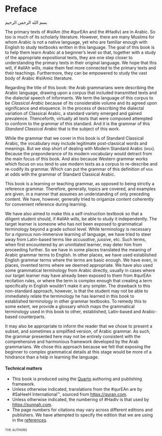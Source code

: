 # Preface {.unnumbered}

[بسم الله الرحمن الرحيم]{.aralt}

<!--The following line is needed because Preface is an unnumbered chapter and otherwise fancy header will print the header text for the previous chapter "Contents"-->
<!--\markboth {\textsc{\MakeLowercase{Preface}}}{\textsc{\MakeLowercase{Preface}}}-->

<!--Sunnah are the sayings and actions of the Prophet صلى الله عليه وسلم.
Hadith is the text by which we know the sunnah.-->

<!-- For font size calibration:-->
<!--
§**28.** a) The short vowels _a, i, u_ are sonant. 
They never occur at the beginning of a syllable (§51).
_y_ and _w_ are consonantal vowels. 
They can appear at the beginning and at the end of a syllable.
Sonant and consonantal vowels may combine homogeneously or heterogeneously:
homogeneous contact _iy = i_, _uw = u_, heterogeneous contact _ay, aw_.
The long vowel _a_ is ambiguous in that it can be regarded as a double sonant o as a sonant-consonantal combination:
_nama_ 'sleep' with _a = a-a_.
-->

The primary texts of [#islAm]{.trn2} (the [#qurEAn]{.trn2} and the [#HadIv]{.trn2}) are in Arabic.
So too is much of its scholarly literature.
However, there are many Muslims for whom Arabic is not a native language, yet who are familiar enough with English to study textbooks written in this language.
The goal of this book is to help them learn Arabic at a beginner's level so that, together with a study of the appropriate expositional texts, they are one step closer to understanding the primary texts in their original language.
We hope that this will, if [#allAh]{.trn2} wills, make them feel more connected to the primary texts and their teachings.
Furthermore, they can be empowered to study the vast body of Arabic [#islAm]{.trn2}ic literature.

<!--The Arabic that we attempt to teach in this book is _Standard Classical Arabic_.
We define this term as follows:-->
Regarding the title of this book: 
the Arab grammarians were describing the Arabic language, drawing upon a corpus that included transmitted texts and the dialectal speech of informants.
We term the language of this corpus to be _Classical Arabic_ because of its considerable volume and its agreed upon significance and eloquence.
In the process of describing the dialectal variation of Classical Arabic, a standard variety emerged
and gained prevalence. 
Thenceforth, virtually all texts that were composed attempted to conform to the grammar of this standard.
And it is the grammar of this _Standard Classical Arabic_ that is the subject of this work.

While the grammar that we cover in this book is of Standard Classical Arabic, the vocabulary may include legitimate post-classical words and meanings.
But we stop short of dealing with Modern Standard Arabic ([msa]{.smallcaps}).
Because the preponderance of its modern vocabulary would detract from the main focus of this book.
And also because Western grammar works which focus on [msa]{.smallcaps} tend to use modern texts as a corpus to re-describe and re-codify its grammar.
Which can put the grammar of this definition of [msa]{.smallcaps} at odds with the grammar of Standard Classical Arabic.

<!--
Having described Classical Arabic (with its dialectal variation), the grammarians would also give their opinions as to what constituted a normative variety.
also venture into prescribing a standard from amongst the variety found in Classical Arabic.
This Standard Classical Arabic gained prevalence as a written register and was thereafter used for composing and transmitting texts.
-->

This book is a learning or teaching grammar, as opposed to being strictly a reference grammar.
Therefore, generally, topics are covered, and examples are given, in a manner that assumes an understanding of only preceding content.
We have, however, generally tried to origanize content coherently for convenient reference during learning.

We have also aimed to make this a self-instruction textbook so that a diligent student should, if [#allAh]{.trn2} wills, be able to study it independently.
The target learner is someone who has not been exposed to grammatical terminology beyond a grade school level.
While terminology is necessary for a rigorous non-immersive learning of language, we have tried to steer away from Latin-based terms like _accusative_, _jussive_, etc.
Such terms, when first encountered by an uninitiated learner, may deter him from proceeding further.
So we have in some places translated the meaning of Arabic grammar terms to English.
In other places, we have used established English grammar terms where the terms are basic enough.
We have even, in places, invented terms where we deemed appropriate.
We have also used some grammatical terminology from Arabic directly, usually in cases where our target learner may have already been exposed to them from [#qurEAn]{.trn2} recitation rules, or where the term is complex enough that creating a term specifically in English wouldn't make it any simpler.
The drawback to this non-standard approach, however, is that the student may not be able to immediately relate the terminology he has learned in this book to established terminology in other grammar textbooks.
To remedy this to some extent, we provide a glossary which maps the grammatical terminology used in this book to other, established, Latin-based and Arabic-based counterparts.

It may also be appropriate to inform the reader that we chose to present a subset, and sometimes a simplified version, of Arabic grammar.
As such, the grammar presented here may not be entirely consistent with the comprehensive and harmonious framework developed by the Arab grammarians.
We chose this approach because we felt that exposing the beginner to complex grammatical details at this stage would be more of a hindrance than a help in learning the language.

<!--
This book is a currently work in progress and is produced using the [Quarto](https://quarto.org/) authoring and publishing framework.
The code and text are open-sourced and developed at 
[github.com/adamiturabi/arabic-tutorial-book](https://github.com/adamiturabi/arabic-tutorial-book).
The typeset output is published at 
[adamiturabi.github.io/arabic-tutorial-book/](https://adamiturabi.github.io/arabic-tutorial-book/).
-->

#### Technical matters {.unnumbered}

* This book is produced using the [Quarto](https://quarto.org/) authoring and publishing framework.
* Unless otherwise indicated, translations from the [#qurEAn]{.trn2} are by [#SaH]{.trn2}ee[H]{.trn2} International™, sourced from <https://quran.com>.
* Unless otherwise indicated, the numbering of [#HadIv]{.trn2} is that used by <https://sunnah.com>.
* The page numbers for citations may vary across different editions and publishers. We have attempted to specify the edition that we are using in the [references](#chap-references).
<!--
* The [url]{.smallcaps} of this book is subject to change and and access to this book may require payment
-->

[the authors]{.smallcaps}  

<!--
[a.z.s.]{.smallcaps}  
[lahore, dec.]{.smallcaps} 2021[ce]{.smallcaps}  
[لاهور، جمادى الأولى ١٤٤٣هـ‍]{.ar}

Test:

This is the _preface_.
Test trans [Parf makAn ealayhi pcv machad]{.trn} [◌َ  ◌ً  ◌ِ  ◌ٍ  ◌ُ  ◌ٌ  ◌ْ  ◌ّ  ◌ٰ  ◌ٔ  ◌ٕ  ]{.ar}

[شَيْـَٔيْنِ بَرِيـِٔينَ شَيْـًٔا خَطِيـَٔة]{.ar}

[شَيْءَيْنِ بَرِيءِينَ شَيْءًا خَطِيءَة]{.ar}


this is in [Small Caps]{.smallcaps}.


```r
options(tinytex.engine = "lualatex")
```
-->
<!--
# Romanization scheme {.unnumbered}

\markboth {\textsc{\MakeLowercase{Romanization scheme}}}{\textsc{\MakeLowercase{Romanization scheme}}}

The following romanization scheme is used in this book for the transcription and transliteration of Arabic sounds and letters into the Latin script.

[consonants]{.smallcaps}

|   |   |   |   |   |   |   |   |   |   |   |   |   |   |
|:-:|:-:|:-:|:-:|:-:|:-:|:-:|:-:|:-:|:-:|:-:|:-:|:-:|:-:|
|  [ص]{.ar}  |  [ش]{.ar}  |  [س]{.ar}  |  [ز]{.ar}  |  [ر]{.ar}  |  [ذ]{.ar}  |  [د]{.ar}  |  [خ]{.ar}  |  [ح]{.ar}  |  [ج]{.ar}  |  [ث]{.ar}  |  [ت]{.ar}  |  [ب]{.ar}  |  [ء]{.ar}  |
| [S]{.trn2} | [c]{.trn2} | [s]{.trn2} | [z]{.trn2} | [r]{.trn2} | [p]{.trn2} | [d]{.trn2} | [x]{.trn2} | [H]{.trn2} | [j]{.trn2} | [v]{.trn2} | [t]{.trn2} | [b]{.trn2} | [E]{.trn2} |

|   |   |   |   |   |   |   |   |   |   |   |   |   |   |
|:-:|:-:|:-:|:-:|:-:|:-:|:-:|:-:|:-:|:-:|:-:|:-:|:-:|:-:|
|  [ى]{.ar}  |  [و]{.ar}  |  [ه]{.ar}  |  [ن]{.ar}  |  [م]{.ar}  |  [ل]{.ar}  |  [ك]{.ar}  |  [ق]{.ar}  |  [ف]{.ar}  |  [غ]{.ar}  |  [ع]{.ar}  |  [ظ]{.ar}  |  [ط]{.ar}  |  [ض]{.ar}  |
| [y]{.trn2} | [w]{.trn2} | [h]{.trn2} | [n]{.trn2} | [m]{.trn2} | [l]{.trn2} | [k]{.trn2} | [q]{.trn2} | [f]{.trn2} | [g]{.trn2} | [e]{.trn2} | [P]{.trn2} | [T]{.trn2} | [D]{.trn2}  |

[vowels]{.smallcaps}

|   |   |   |   |   |   |   |   |
|:-:|:-:|:-:|:-:|:-:|:-:|:-:|:-:|
| [◌َ]{.ar}   | [◌ُ]{.ar}   | [◌ِ]{.ar}   | [◌َا]{.ar}  | [◌ُو]{.ar}  | [◌ِي]{.ar}  | [◌َوْ]{.ar}   | [◌َيْ]{.ar}   |
| [a]{.trn2} | [u]{.trn2} | [i]{.trn2} | [A]{.trn2} | [U]{.trn2} | [I]{.trn2} | [aw]{.trn2} | [ay]{.trn2} |


When transcribing example text,
the _italic_ Latin script is used,
no letters are capitalized,
a non-sentence-initial connecting hamzah is transliterated with a hyphen (-),
and the [lAm]{.trn2} of the definite article is not transliterated for sun letters.

[ة]{.ar} is transcribed as [h]{.trn} at the end of an utterance, and as [t]{.trn} otherwise.

For example:

[ٱِلْتَقَطَتْ أُمُّ طَلْحَةَ وَٱلْحَسَنِ وَرَقَةَ ٱلشَّجَرَةِ.]{.ar}  
[EiltaqaTat Eummu TalHata wa-lHasani waraqata -ccajarah.]{.trn}



When using Arabic words in the English text,
the regular (non-italic) Latin script is used,
words are transcribed in pausal pronunciation,
word-final [◌ِيّ]{.ar} [-iyy]{.trn} is transcribed as "[I]{.trn2}",
the first letter of a proper noun is capitalized,
word-initial hamzah is not transliterated,
the definite article is always transliterated as "al-" with a hyphen following it,
as shown.
[ة]{.ar} is transcribed as "t" in the middle of an annexation, and as "h" otherwise.

Accurate romanizations are preferred unless an established and distinctly separate usage is current in English.
Examples:

"[#ealI]{.trn2} and [#usAmah]{.trn2} revised [#sUrat al-#eankabUt]{.trn2} from the [#qurEAn]{.trn2} in the mosque in the month of [#rabIe al-#vAnI]{.trn2}."

"The caliphate moved from [al-#madInah]{.trn2} to Damascus."
-->

